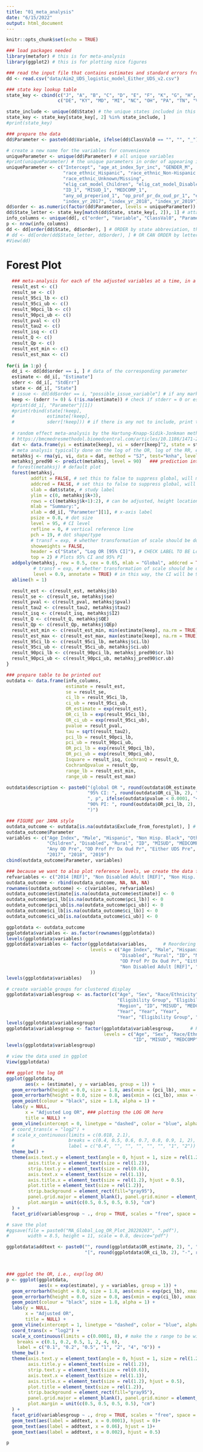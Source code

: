 ```yaml
---
title: "01_meta_analysis"
date: "6/15/2022"
output: html_document
---
```


```r
knitr::opts_chunk$set(echo = TRUE)
```


```r
### load packages needed
library(metafor) # this is for meta-analysis
library(ggplot2) # this is for plotting nice figures
```



```r
### read the input file that contains estimates and standard errors from states
dd <- read.csv("data/Aim2_UDS_logistic_model_Either_UDS_v2.csv")

### state key lookup table
state_key <- cbind(c("J", "A", "B", "C", "D", "E", "F", "K", "G", "H", "I", "L"),
                   c("DE", "KY", "MD", "MI", "NC", "OH", "PA", "TN", "VA", "WI", "WV", "ME"))

state_include <- unique(dd$State) # the unique states included in this analysis
state_key <- state_key[state_key[, 2] %in% state_include, ]
#print(state_key)
```

```r
### prepare the data
dd$Parameter <- paste0(dd$Variable, ifelse(dd$ClassVal0 == "", "", "_"), dd$ClassVal0)

# create a new name for the variables for convenience
uniqueParameter <- unique(dd$Parameter) # all unique variables
#print(uniqueParameter) # the unique parameters in order of appearing in the data (might not be the desired order)
uniqueParameter <- c("Intercept", "age_at_index_5yr_inc", "GENDER_M", 
                     "race_ethnic_Hispanic", "race_ethnic_Non-Hispanic black", "race_ethnic_Others",
                     "race_ethnic_Unknown/Missing",
                     "elig_cat_model_Children", "elig_cat_model_Disabled", "rural_Rural", 
                     "ID_1", "MISUD_1", "MEDCOMP_1", 
                     "any_od_preperiod_1", "op_prof_pr_dx_oud_pr_1", "either_UDS_pre_1", 
                     "index_yr_2017", "index_yr_2018", "index_yr_2019") # set the order manually
dd$order <- as.numeric(factor(dd$Parameter, levels = uniqueParameter)) # save the parameter display order in data as a new column
dd$State_letter <- state_key[match(dd$State, state_key[, 2]), 1] # attach the state key as a new column
info_columns <- unique(dd[, c("order", "Variable", "ClassVal0", "Parameter", "Exclude_from_forestplot")]) # save the info columns
p <- nrow(info_columns)
dd <- dd[order(dd$State, dd$order), ] # ORDER by state abbreviation, then by the parameter display order
# dd <- dd[order(dd$State_letter, dd$order), ] # OR CAN ORDER by letters
#View(dd)
```

# Forest Plot
```r
  ### meta-analysis for each of the adjusted variables at a time, in a for loop
  result_est <- c()
  result_se <- c()
  result_95ci_lb <- c()
  result_95ci_ub <- c()
  result_90pci_lb <- c()
  result_90pci_ub <- c()
  result_pval <- c()
  result_tau2 <- c()
  result_isq <- c()
  result_Q <- c()
  result_Qp <- c()
  result_est_min <- c()
  result_est_max <- c()
  
for(i in 1:p) {
  dd_i <- dd[dd$order == i, ] # data of the corresponding parameter
  estimate <- dd_i[, "Estimate"]
  sderr <- dd_i[, "StdErr"]
  state <- dd_i[, "State"]
  # issue <- dd[dd$order == i, "possible_issue_variable"] # if any marked as problematic
  keep <- (sderr != 0) & (!is.na(estimate)) # check if stderr = 0 or estimate = NA, exclude
  #print(dd_i[, "Parameter"][1])
  #print(rbind(state[!keep], 
  #            estimate[!keep],
  #            sderr[!keep])) # if there is any not to include, print to see their estimate and stderr
  
  # random effect meta-analysis by the Hartung-Knapp-Sidik-Jonkman method
  # https://bmcmedresmethodol.biomedcentral.com/articles/10.1186/1471-2288-14-25
  dat <- data.frame(yi = estimate[keep], vi = sderr[keep]^2, state = state[keep])
  # meta analysis typically done on the log of the OR, log of the RR, etc
  metahksj <- rma(yi, vi, data = dat, method = "SJ", test="knha", level = 95)
  metahksj_pred90 <- predict(metahksj, level = 90)   ### prediction interval, based on T dist
  # forest(metahksj) # default plot
  forest(metahksj, 
         addfit = FALSE, # set this to false to suppress global, will manually add later
         addcred = FALSE, # set this to false to suppress global, will manually add later
         slab = dat$state, # study label
         ylim = c(0, metahksj$k+3),
         rows = c((metahksj$k+1):2), # can be adjusted, height location of display [leave room for global at bottom]
         mlab = "Summary:", 
         xlab = dd_i[, "Parameter"][1], # x-axis label
         psize = 0.8, # dot size
         level = 95, # CI level
         refline = 0, # vertical reference line
         pch = 19, # dot shape/type
         # transf = exp, # whether transformation of scale should be done
         showweights = FALSE, 
         header = c("State", "Log OR [95% CI]"), # CHECK LABEL TO BE Log OR
         top = 2) # Plots 95% CI and 95% PI
  addpoly(metahksj, row = 0.5, cex = 0.65, mlab = "Global", addcred = TRUE, 
          # transf = exp, # whether transformation of scale should be done
          level = 0.9, annotate = TRUE) # in this way, the CI will be 95%, the PI will be 90% [this is a work around]
  abline(h = 1)

  result_est <- c(result_est, metahksj$b)
  result_se <- c(result_se, metahksj$se)
  result_pval <- c(result_pval, metahksj$pval)
  result_tau2 <- c(result_tau2, metahksj$tau2)
  result_isq <- c(result_isq, metahksj$I2)
  result_Q <- c(result_Q, metahksj$QE)
  result_Qp <- c(result_Qp, metahksj$QEp)
  result_est_min <- c(result_est_min, min(estimate[keep], na.rm = TRUE))
  result_est_max <- c(result_est_max, max(estimate[keep], na.rm = TRUE))
  result_95ci_lb <- c(result_95ci_lb, metahksj$ci.lb)
  result_95ci_ub <- c(result_95ci_ub, metahksj$ci.ub)
  result_90pci_lb <- c(result_90pci_lb, metahksj_pred90$cr.lb)
  result_90pci_ub <- c(result_90pci_ub, metahksj_pred90$cr.ub)
}
```


```r
### prepare table to be printed out
outdata <- data.frame(info_columns, 
                      estimate = result_est,
                      se = result_se,
                      ci_lb = result_95ci_lb,
                      ci_ub = result_95ci_ub,
                      OR_estimate = exp(result_est),
                      OR_ci_lb = exp(result_95ci_lb),
                      OR_ci_ub = exp(result_95ci_ub),
                      pvalue = result_pval, 
                      tau = sqrt(result_tau2),
                      pci_lb = result_90pci_lb,
                      pci_ub = result_90pci_ub,
                      OR_pci_lb = exp(result_90pci_lb),
                      OR_pci_ub = exp(result_90pci_ub),
                      Isquare = result_isq, CochranQ = result_Q, 
                      CochranQpvalue = result_Qp, 
                      range_lb = result_est_min,
                      range_ub = result_est_max)

outdata$description <- paste0("(global OR ", round(outdata$OR_estimate, 2), ", ",
                              "95% CI: ", round(outdata$OR_ci_lb, 2), "-", round(outdata$OR_ci_ub, 2),
                              ", p", ifelse(outdata$pvalue < 0.0001, "<0.0001", paste0("=", signif(outdata$pvalue, 2))), ", ", 
                              "90% PI: ", round(outdata$OR_pci_lb, 2), "-", round(outdata$OR_pci_ub, 2),
                              ")")
```

```r
### FIGURE per JAMA style
outdata_outcome <- outdata[is.na(outdata$Exclude_from_forestplot), ] # exclude some not to be plot
outdata_outcome$Parameter
variables <- c("Age Index", "Male", "Hispanic", "Non Hisp. Black", "Other Race/Ethnicity",
               "Children", "Disabled", "Rural", "ID", "MISUD", "MEDCOMP",
               "Any OD Pre", "OD Prof Pr Dx Oud Pr", "Either UDS Pre",
               "2017", "2018", "2019")
cbind(outdata_outcome$Parameter, variables)

### because we want to also plot reference levels, we create the data for those
refvariables <- c("2014 [REF]", "Non Disabled Adult [REF]", "Non Hisp. White [REF]")
outdata_outcome <- rbind(outdata_outcome, NA, NA, NA)
rownames(outdata_outcome) <- c(variables, refvariables)
outdata_outcome$estimate[is.na(outdata_outcome$estimate)] <- 0
outdata_outcome$pci_lb[is.na(outdata_outcome$pci_lb)] <- 0
outdata_outcome$pci_ub[is.na(outdata_outcome$pci_ub)] <- 0
outdata_outcome$ci_lb[is.na(outdata_outcome$ci_lb)] <- 0
outdata_outcome$ci_ub[is.na(outdata_outcome$ci_ub)] <- 0

ggplotdata <- outdata_outcome
ggplotdata$variables <- as.factor(rownames(ggplotdata))
levels(ggplotdata$variables)
ggplotdata$variables <- factor(ggplotdata$variables,      # Reordering group factor levels
                               levels = c("Age Index", "Male", "Hispanic", "Non Hisp. Black", "Other Race/Ethnicity", "Children",             
                                          "Disabled", "Rural", "ID", "MISUD", "MEDCOMP", "Any OD Pre",         
                                          "OD Prof Pr Dx Oud Pr", "Either UDS Pre", "2019", "2018", "2017", "2014 [REF]", 
                                          "Non Disabled Adult [REF]", "Non Hisp. White [REF]"
                               ))
levels(ggplotdata$variables)

# create variable groups for clustered display
ggplotdata$variablesgroup <- as.factor(c("Age", "Sex", "Race/Ethnicity", "Race/Ethnicity", "Race/Ethnicity", 
                                         "Eligibility Group", "Eligibility Group",
                                         "Region", "ID", "MISUD", "MEDCOMP", "Any OD Pre", "OD Prof Pr Dx Oud Pr", "Either UDS Pre",
                                         "Year", "Year", "Year", 
                                         "Year", "Eligibility Group", "Race/Ethnicity"))
levels(ggplotdata$variablesgroup)
ggplotdata$variablesgroup <- factor(ggplotdata$variablesgroup,      # Reordering group factor levels
                                    levels = c("Age", "Sex", "Race/Ethnicity", "Eligibility Group", "Region", "Year", 
                                               "ID", "MISUD", "MEDCOMP", "Any OD Pre", "OD Prof Pr Dx Oud Pr", "Either UDS Pre"))
levels(ggplotdata$variablesgroup)

# view the data used in ggplot
View(ggplotdata)

### ggplot the log OR
ggplot(ggplotdata,
       aes(x = (estimate), y = variables, group = 1)) +
  geom_errorbarh(height = 0.0, size = 1.8, aes(xmin = (pci_lb), xmax = (pci_ub)), colour="grey88", alpha = 0.5) +
  geom_errorbarh(height = 0.0, size = 0.8, aes(xmin = (ci_lb), xmax = (ci_ub)), colour="grey22", alpha = 0.5) +
  geom_point(colour = "black", size = 1.8, alpha = 1) +
  labs(y = NULL, 
       x = "Adjusted Log OR", ### plotting the LOG OR here
       title = NULL) + 
  geom_vline(xintercept = 0, linetype = "dashed", color = "blue", alpha = 0.5) +
  # coord_trans(x = "log2") +
  # scale_x_continuous(limits = c(0.018, 2.1),
  #                    breaks = c(0.4, 0.5, 0.6, 0.7, 0.8, 0.9, 1, 2), 
  #                    label = c("0.4", "", "", "", "", "", "1", "2")) +
  theme_bw() +  
  theme(axis.text.y = element_text(angle = 0, hjust = 1, size = rel(1.2)),
        axis.title.y = element_text(size = rel(1.2)),
        strip.text.y = element_text(size = rel(0.6)),
        axis.text.x = element_text(size = rel(1.1)),
        axis.title.x = element_text(size = rel(1.2), hjust = 0.5),
        plot.title = element_text(size = rel(1.2)),
        strip.background = element_rect(fill="gray95"),
        panel.grid.major = element_blank(), panel.grid.minor = element_blank(),
        plot.margin = unit(c(0.5, 0.5, 0.5, 0.5), "cm")
  ) +
  facet_grid(variablesgroup ~ ., drop = TRUE, scales = "free", space = "free")

# save the plot
#ggsave(file = paste0("MA_Global_Log_OR_Plot_20220203", ".pdf"), 
#       width = 8.5, height = 11, scale = 0.8, device="pdf")

```



```r
ggplotdata$addtext <- paste0("", round(ggplotdata$OR_estimate, 2), ", ",
                             "[", round(ggplotdata$OR_ci_lb, 2), "-", round(ggplotdata$OR_ci_ub, 2), "]")



### ggplot the OR, i.e., exp(log OR)
p <- ggplot(ggplotdata,
            aes(x = exp(estimate), y = variables, group = 1)) +
  geom_errorbarh(height = 0.0, size = 1.8, aes(xmin = exp(pci_lb), xmax = exp(pci_ub)), colour="grey88", alpha = 0.5) +
  geom_errorbarh(height = 0.0, size = 0.8, aes(xmin = exp(ci_lb), xmax = exp(ci_ub)), colour="grey22", alpha = 0.5) +
  geom_point(colour = "black", size = 1.8, alpha = 1) +
  labs(y = NULL, 
       x = "Adjusted OR",
       title = NULL) + 
  geom_vline(xintercept = 1, linetype = "dashed", color = "blue", alpha = 0.5) +
  coord_trans(x = "log2") +
  scale_x_continuous(limits = c(0.0001, 8), # make the x range to be wider on the left side
    breaks = c(0.1, 0.2, 0.5, 1, 2, 4, 6),
    label = c("0.1", "0.2", "0.5", "1", "2", "4", "6")) +
  theme_bw() +  
  theme(axis.text.y = element_text(angle = 0, hjust = 1, size = rel(1.2)),
        axis.title.y = element_text(size = rel(1.2)),
        strip.text.y = element_text(size = rel(0.6)),
        axis.text.x = element_text(size = rel(1.1)),
        axis.title.x = element_text(size = rel(1.2), hjust = 0.5),
        plot.title = element_text(size = rel(1.2)),
        strip.background = element_rect(fill="gray95"),
        panel.grid.major = element_blank(), panel.grid.minor = element_blank(),
        plot.margin = unit(c(0.5, 0.5, 0.5, 0.5), "cm")
  ) +
  facet_grid(variablesgroup ~ ., drop = TRUE, scales = "free", space = "free")+ 
  geom_text(aes(label = addtext, x = 0.0001), hjust = 0)+
  geom_text(aes(label = addtext, x = 0.06), hjust = 1)+
  geom_text(aes(label = addtext, x = 0.002), hjust = 0.5)

p 
```


